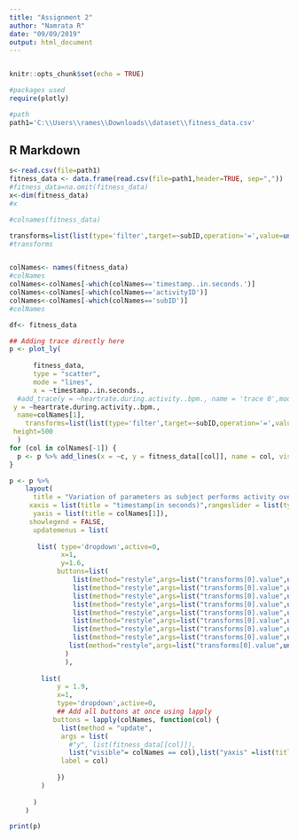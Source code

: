---
title: "Assignment 2"
author: "Namrata R"
date: "09/09/2019"
output: html_document
---
```{r}

```

```{r setup, include=FALSE}
knitr::opts_chunk$set(echo = TRUE)
```
```{r}
#packages used
require(plotly)
```
```{r}
#path
path1='C:\\Users\\rames\\Downloads\\dataset\\fitness_data.csv'
```

## R Markdown

```{r}
s<-read.csv(file=path1)
fitness_data <- data.frame(read.csv(file=path1,header=TRUE, sep=","))
#fitness_data=na.omit(fitness_data)
x<-dim(fitness_data)
#x

#colnames(fitness_data)
```

```{r}

transforms=list(list(type='filter',target=~subID,operation='=',value=unique(fitness_data$subID)))
#transforms


colNames<- names(fitness_data)
#colNames
colNames<-colNames[-which(colNames=='timestamp..in.seconds.')]
colNames<-colNames[-which(colNames=='activityID')]
colNames<-colNames[-which(colNames=='subID')]
#colNames

```


```{r}


df<- fitness_data

## Adding trace directly here
p <- plot_ly(
  
      fitness_data,
      type = "scatter",
      mode = "lines",
      x = ~timestamp..in.seconds.,
  #add_trace(y = ~heartrate.during.activity..bpm., name = 'trace 0',mode = 'lines') 
 y = ~heartrate.during.activity..bpm., 
  name=colNames[1],
    transforms=list(list(type='filter',target=~subID,operation='=',value=unique(fitness_data$subID)[1])),
 height=500
  )
for (col in colNames[-1]) {
  p <- p %>% add_lines(x = ~c, y = fitness_data[[col]], name = col, visible = FALSE)
}

p <- p %>%
    layout(
      title = "Variation of parameters as subject performs activity over time ",
     xaxis = list(title = "timestamp(in seconds)",rangeslider = list(type = "int",thickness=0.2)),
      yaxis = list(title = colNames[1]),
     showlegend = FALSE,
      updatemenus = list(
        
       list( type='dropdown',active=0,
             x=1,
             y=1.6,
            buttons=list(
                list(method="restyle",args=list("transforms[0].value",unique(fitness_data$subID)[1]),label=unique(fitness_data$subID)[1]),
                list(method="restyle",args=list("transforms[0].value",unique(fitness_data$subID)[2]),label=unique(fitness_data$subID)[2]),
                list(method="restyle",args=list("transforms[0].value",unique(fitness_data$subID)[3]),label=unique(fitness_data$subID)[3]),
                list(method="restyle",args=list("transforms[0].value",unique(fitness_data$subID)[4]),label=unique(fitness_data$subID)[4]),
                list(method="restyle",args=list("transforms[0].value",unique(fitness_data$subID)[5]),label=unique(fitness_data$subID)[5]),
                list(method="restyle",args=list("transforms[0].value",unique(fitness_data$subID)[6]),label=unique(fitness_data$subID)[6]),
                list(method="restyle",args=list("transforms[0].value",unique(fitness_data$subID)[7]),label=unique(fitness_data$subID)[7]),
                list(method="restyle",args=list("transforms[0].value",unique(fitness_data$subID)[8]),label=unique(fitness_data$subID)[8]),
               list(method="restyle",args=list("transforms[0].value",unique(fitness_data$subID)[9]),label=unique(fitness_data$subID)[9])
              )
              ),
        
        list(
            y = 1.9,
            x=1,
            type='dropdown',active=0,
            ## Add all buttons at once using lapply
           buttons = lapply(colNames, function(col) {
             list(method = "update",
             args = list(
               #"y", list(fitness_data[[col]]), 
               list("visible"= colNames == col),list("yaxis" =list(title = col))),  # put it in a list
             label = col)
              
            })
        )
        
      )
    )

print(p)

```

